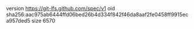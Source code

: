 version https://git-lfs.github.com/spec/v1
oid sha256:aac975ab6444ffd06bed26b4d334f842f46da8aaf2fe0458ff9915eca957ded5
size 6570

